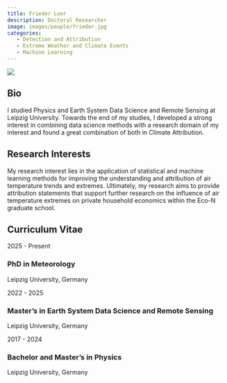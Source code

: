 ```yaml
---
title: Frieder Loer
description: Doctoral Researcher
image: images/people/frieder.jpg
categories:
   - Detection and Attribution 
   - Extreme Weather and Climate Events
   - Machine Learning
---
```



<div class="profile-container">
<div class="profile-image-container">
<img src="/images/people/frieder.jpg" class="profile-image">
<div class="social-icons">
  <a href="mailto:Frieder.loer@uni-leipzig.de" target="_blank">
    <i class="fa-solid fa-envelope"></i>
  </a>
</div>
</div>

<div class="bio-content">

## Bio  

I studied Physics and Earth System Data Science and Remote Sensing at Leipzig University. Towards the end of my studies, I developed a strong interest in combining data science methods with a research domain of my interest and found a great combination of both in Climate Attribution. 

</div>
</div>

## Research Interests

My research interest lies in the application of statistical and machine learning methods for improving the understanding and attribution of air temperature trends and extremes. Ultimately, my research aims to provide attribution statements that support further research on the influence of air temperature extremes on private household economics within the Eco-N graduate school.



## Curriculum Vitae <span class="cv-toggle" data-bs-toggle="collapse" data-bs-target="#cv-timeline" aria-expanded="false"></span>

<div id="cv-timeline" class="collapse">
<div class="timeline">
<div class="timeline-item">
<div class="timeline-date">2025 - Present</div>
<div class="timeline-content">
<h3>PhD in Meteorology</h3>
<p>Leipzig University, Germany</p>
</div>
</div>

<div class="timeline-item">
<div class="timeline-date">2022 - 2025</div>
<div class="timeline-content">
<h3>Master’s in Earth System Data Science and Remote Sensing</h3>
<p>Leipzig University, Germany</p>
</div>
</div>


<div class="timeline-item">
<div class="timeline-date">2017 - 2024</div>
<div class="timeline-content">
<h3>Bachelor and Master’s in Physics </h3>
<p>Leipzig University, Germany</p>
</div>
</div>
</div>
</div>

